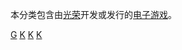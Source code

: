 本分类包含由[[光荣|光荣]]开发或发行的[[电子游戏|电子游戏]]。

[[Category:光榮|G]]
[[Category:光荣特库摩游戏|K]]
[[Category:日本游戏公司游戏|K]]
[[Category:各公司电子游戏|K]]